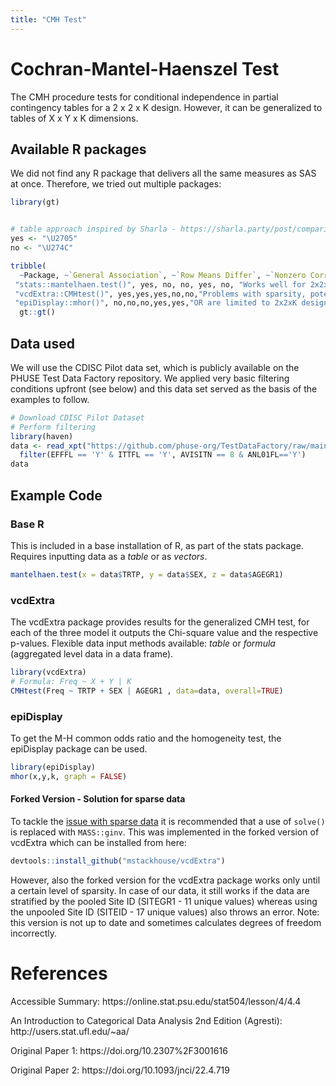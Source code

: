 ```yaml
---
title: "CMH Test"
---
```


# Cochran-Mantel-Haenszel Test

The CMH procedure tests for conditional independence in partial contingency tables for a 2 x 2 x K design. However, it can be generalized to tables of X x Y x K dimensions.

## Available R packages

We did not find any R package that delivers all the same measures as SAS at once. Therefore, we tried out multiple packages:

```r
library(gt)


# table approach inspired by Sharla - https://sharla.party/post/comparing-two-dfs/
yes <- "\U2705"
no <- "\U274C"

tribble(
  ~Package, ~`General Association`, ~`Row Means Differ`, ~`Nonzero Correlation`, ~`M-H Odds Ratio`, ~`Homogeneity Test`, ~Note,
 "stats::mantelhaen.test()", yes, no, no, yes, no, "Works well for 2x2xK",
 "vcdExtra::CMHtest()", yes,yes,yes,no,no,"Problems with sparsity, potential bug",
 "epiDisplay::mhor()", no,no,no,yes,yes,"OR are limited to 2x2xK design") %>%
  gt::gt()
```

## Data used

We will use the CDISC Pilot data set, which is publicly available on the PHUSE Test Data Factory repository. We applied very basic filtering conditions upfront (see below) and this data set served as the basis of the examples to follow.

```r
# Download CDISC Pilot Dataset
# Perform filtering
library(haven)
data <- read_xpt("https://github.com/phuse-org/TestDataFactory/raw/main/Updated/TDF_ADaM/adcibc.xpt") |> 
  filter(EFFFL == 'Y' & ITTFL == 'Y', AVISITN == 8 & ANL01FL=='Y') 
data

```

## Example Code

### Base R 

This is included in a base installation of R, as part of the stats package. Requires inputting data as a *table* or as *vectors*.

```r
mantelhaen.test(x = data$TRTP, y = data$SEX, z = data$AGEGR1)
```

### vcdExtra

The vcdExtra package provides results for the generalized CMH test, for each of the three model it outputs the Chi-square value and the respective p-values. Flexible data input methods available: *table* or *formula* (aggregated level data in a data frame).

```r
library(vcdExtra)
# Formula: Freq ~ X + Y | K
CMHtest(Freq ~ TRTP + SEX | AGEGR1 , data=data, overall=TRUE) 
```

### epiDisplay

To get the M-H common odds ratio and the homogeneity test, the epiDisplay package can be used.

```r
library(epiDisplay) 
mhor(x,y,k, graph = FALSE)
```


#### Forked Version - Solution for sparse data

To tackle the [issue with sparse data](https://github.com/friendly/vcdExtra/issues/3) it is recommended that a use of `solve()` is replaced with `MASS::ginv`. This was implemented in the forked version of vcdExtra which can be installed from here:

```r
devtools::install_github("mstackhouse/vcdExtra")
```

However, also the forked version for the vcdExtra package works only until a certain level of sparsity. In case of our data, it still works if the data are stratified by the pooled Site ID (SITEGR1 - 11 unique values) whereas using the unpooled Site ID (SITEID - 17 unique values) also throws an error. Note: this version is not up to date and sometimes calculates degrees of freedom incorrectly.

# References

Accessible Summary: https://online.stat.psu.edu/stat504/lesson/4/4.4

An Introduction to Categorical Data Analysis 2nd Edition (Agresti): http://users.stat.ufl.edu/\~aa/

Original Paper 1: https://doi.org/10.2307%2F3001616

Original Paper 2: https://doi.org/10.1093/jnci/22.4.719
